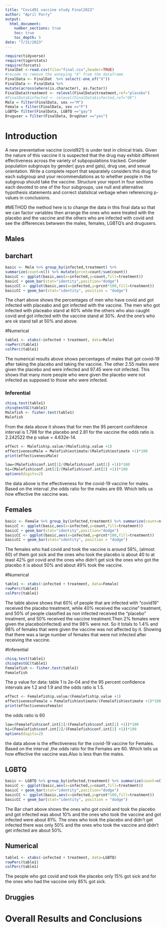 ```yaml
---
title: "Covid91 vaccine study Final2023"
author: "April Parry"
output: 
  html_document:
    number_sections: true
    toc: true
    toc_depth: 5
date: "7/31/2023" 
---
```


```r
require(tidyverse)
require(tigerstats)
require(forcats)
FinalDat <-read.csv(file="final.csv",header=TRUE)
#recode to remove the annoying "X" from the dataframe
FinalData <- FinalDat  %>% select(-one_of("X"))
FinalData <- FinalData %>%
mutate(across(where(is.character), as.factor))
FinalData$treatment <- relevel(FinalData$treatment,ref="placebo")
#FinalData$infected <- relevel(FinalData$infected,ref="OK")
Male = filter(FinalData, sex =="M")
Female = filter(FinalData, sex =="F")
LGBTQ= filter(FinalData, LGBTQ =="gay")
Druguser = filter(FinalData, DrugUser =="yes")
```

# Introduction

A new  preventative vaccine (covid921) is under test in clinical trials. Given the nature of this vaccine it is suspected that the drug may exhibit different effectiveness across the variety of subpopulations tracked. Consider population subgroups by gender( guys and gals), drug use, and sexual orientation. Write a complete report that separately considers this drug for each subgroup and your recommendations as to whether people in the subgroup should take the vaccine. Structure your report in four sections each devoted to one of the four subgroups, use null and alternative hypothesis statements and correct statistical verbage when referencing p-values in conclusions.

#METHOD
the method here is  to change the data in this final data so that we can factor variables then arrange the ones who were treated with the placebo and the vaccine and the others who are infected with covid and see the differences betwwen the males, females, LGBTQ's and drugusers.  

## Males
## barchart

```r
basic <- Male %>% group_by(infected,treatment) %>% 
summarize(count=n()) %>% mutate(prcnt=count/sum(count))
basicC <- ggplot(basic,aes(x=infected,y=count,fill=treatment))
basicC + geom_bar(stat="identity",position="dodge")
basicCC <- ggplot(basic,aes(x=infected,y=prcnt*100,fill=treatment)) 
basicCC + geom_bar(stat="identity", position = "dodge")
```


The chart above shows the percentages of men who have covid and got infected with placeabo and  got infected with the vaccine. The men who got infected with placeabo stand at 60% while the others who also caught covid and got infected with the vaccine stand at 30%. And the one's who are ok stand tall at 50% and above. 


#Numerical 
```r
table1 <- xtabs(~infected + treatment, data=Male)
rowPerc(table1)
colPerc(table1)
```
The numerical results above shows percentages of males that got covid-19 after taking the placebo and taking the vaccine. The other 2.55 males were given the placebo and were infected and 97.45 were not infected. This shows that many more people who were given the placebo were not infected as supposed to those who were infected.

### Inferential 

```r
chisq.test(table1)
chisqtestGC(table1)
Malefish <- fisher.test(table1)
Malefish
```

From the data above it shows that for men the 95 percent confidence interval is 1.798 for the placebo and 2.81 for the vaccine the odds ratio is 2.242522 the p value = 4.632e-14.

```r
effect <- Malefish$p.value/(Malefish$p.value +1)
effectivenessMale = Malefish$estimate/(Malefish$estimate +1)*100
print(effectivenessMale)
```

```r
low=(Malefish$conf.int[1]/(Malefish$conf.int[1] +1))*100
hi=(Malefish$conf.int[2]/(Malefish$conf.int[2] +1))*100
options(digits=2)
```

 the data above is the effectiveness for the covid-19 vaccine for males. Based on the interval ,the odds ratio for the  males are 69. Which tells us how effective the vaccine was.

## Females
```r
basic <- Female %>% group_by(infected,treatment) %>% summarize(count=n()) %>% mutate(prcnt=count/sum(count))
basicC <- ggplot(basic,aes(x=infected,y=count,fill=treatment))
basicC + geom_bar(stat="identity",position="dodge")
basicCC <- ggplot(basic,aes(x=infected,y=prcnt*100,fill=treatment)) 
basicCC + geom_bar(stat="identity", position = "dodge")
```

The females who had covid and took the vaccine is around 58%, (almost 60) of them got sick and the ones who took the placebo is about 40 to at least 42% got covid and the ones who didn't get sick the ones who got the placebo it is about 50% and about 49% took the vaccine.

#Numerical 

```r
table1 <- xtabs(~infected + treatment, data=Female)
rowPerc(table1)
colPerc(table1)
``` 
The table above shows that 60% of people that are infected with "covid19" received the placebo treatment, while 40% received the vaccine" treatment, and 50% of people classified as non infected received the "placebo" treatment, and 50% received the vaccine treatment.Then 2% females were given the placebo(infected) and the 98% were not. So it totals to 1.4% and 98% of females that were given the vaccine was not affected by it. Showing that there was a large number of females that were not infected after receiving the vaccine. 


#Inferential

```r
chisq.test(table1)
chisqtestGC(table1)
Femalefish <- fisher.test(table1)
Femalefish
```


The p value for data: table 1 is 2e-04 and the 95 percent confidence intervals are 1.2 and 1.9 and the odds ratio is 1.5. 


```r
effect <- Femalefish$p.value/(Femalefish$p.value +1)
effectivenessFemale = Femalefish$estimate/(Femalefish$estimate +1)*100
print(effectivenessFemale)
```
the odds ratio is 60


```r
low=(Femalefish$conf.int[1]/(Femalefish$conf.int[1] +1))*100
hi=(Femalefish$conf.int[2]/(Femalefish$conf.int[2] +1))*100
options(digits=2)
```

the data above is the effectiveness for the covid-19 vaccine for Females. Based on the interval ,the odds ratio for the Females are 60. Which tells us how effective the vaccine was.Also is less than the males. 



## LGBTQ

```r
basic <- LGBTQ %>% group_by(infected,treatment) %>% summarize(count=n()) %>% mutate(prcnt=count/sum(count))
basicC <- ggplot(basic,aes(x=infected,y=count,fill=treatment))
basicC + geom_bar(stat="identity",position="dodge")
basicCC <- ggplot(basic,aes(x=infected,y=prcnt*100,fill=treatment)) 
basicCC + geom_bar(stat="identity", position = "dodge")
```

The Bar chart above shows the ones who got covid and took the placebo and got infected was about 10% and the ones who took the vaccine and got infected were about 81%. The ones who took the placebo and didn't get infected there was only 50% and the ones who took the vaccine and didn't get infected are about 50%.

## Numerical
```r
table1 <- xtabs(~infected + treatment, data=LGBTQ)
rowPerc(table1)
colPerc(table1)
```

The people who got covid and took the placebo only 15% got sick and  for the ones who had the vaccine only 85% got sick.

## Druggies


# Overall Results and Conclusions